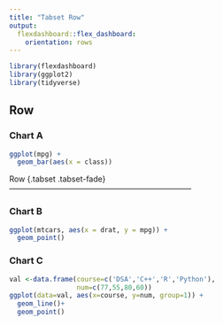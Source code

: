 ```yaml
---
title: "Tabset Row"
output: 
  flexdashboard::flex_dashboard:
    orientation: rows
---
```


```r
library(flexdashboard)
library(ggplot2)
library(tidyverse)
```

## Row

### Chart A

```r
ggplot(mpg) +
  geom_bar(aes(x = class))

```
Row {.tabset .tabset-fade} <!-- Row {.tabset .tabset-fade} --> -----------------------------------------------------------------------

### Chart B

```r
ggplot(mtcars, aes(x = drat, y = mpg)) +
  geom_point()
```

### Chart C

```r
val <-data.frame(course=c('DSA','C++','R','Python'),
                 num=c(77,55,80,60))
ggplot(data=val, aes(x=course, y=num, group=1)) +
  geom_line()+
  geom_point()

```
